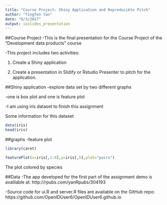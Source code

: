 ```yaml
---
title: "Course Project: Shiny Application and Reproducible Pitch"
author: "Tingfen Yan"
date: "9/3/2017"
output: ioslides_presentation
---
```

##Course Project
  -This is the final presentation for the Course Project of the "Development data products" course
  
  -This project includes two activities:
   
   1. Create a Shiny application
  
   2. Create a presentation in Slidify or Rstudio Presenter to pitch for the application.

##Shiny application
  -explore data set by two different graphs
  
  -one is box plot and one is feature plot
  
  -I am using iris dataset to finish this assignment

Some information for this dataset
```r
data(iris)
head(iris)
```

##graphs
-feature plot
```r
library(caret)
```

```r
featurePlot(x=iris[,1:4],y=iris[,5],plot="pairs")
```

The plot colored by species

##Data
  -The app developed for the first part of the assignment demo is avalilable at: http://rpubs.com/yanRpubs/304193

  -Source code for ui.R and server.R files are available on the GitHub repo: https://github.com/OpenIDUser6/OpenIDUser6.github.io
